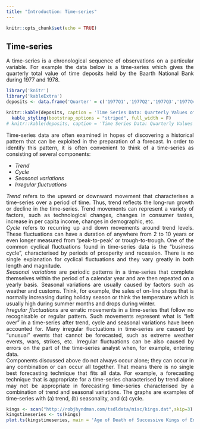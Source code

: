 ```yaml
---
title: "Introduction: Time-series"
---
```


<style>
body {
text-align: justify}
</style>

```r
knitr::opts_chunk$set(echo = TRUE)
```

## Time-series
A time-series is a chronological sequence of observations on a particular variable. For example the data below is a time-series which gives the quarterly total value of time deposits held by the Baarth National Bank during 1977 and 1978.

```r
library('knitr')
library('kableExtra')
deposits <- data.frame('Quarter' = c('1977Q1','1977Q2','1977Q3','1977Q4','1978Q1','1978Q2','1978Q3','1978Q4'), 'Value' = c(35.3, 37.6, 38.1, 39.5, 37.9, 39.9, 40.1, 41.2))

knitr::kable(deposits, caption = 'Time Series Data: Quarterly Values of Time-Deposits') %>%
  kable_styling(bootstrap_options = "striped", full_width = F)
# knitr::kable(deposits, caption = 'Time Series Data: Quarterly Values of Time-Deposits') 
```

Time-series data are often examined in hopes of discovering a historical pattern that can be exploited in the preparation of a forecast. In order to identify this pattern, it is often convenient to think of a time-series as consisting of several components:

* *Trend*
* *Cycle*
* *Seasonal variations*
* *Irregular fluctuations*

*Trend* refers to the upward or downward movement that characterises a time-series over a period of time. Thus, trend reflects the long-run growth or decline in the time-series. Trend movements can represent a variety of factors, such as technological changes, changes in consumer tastes, increase in per capita income, changes in demographic, etc.  
*Cycle* refers to recurring up and down movements around trend levels. These fluctuations can have a duration of anywhere from 2 to 10 years or even longer measured from 'peak-to-peak' or trough-to-trough. One of the common cyclical fluctuations found in time-series data is the "business cycle", characterised by periods of prosperity and recession. There is no single explanation for cyclical fluctuations and they vary greatly in both length and magnitude.  
*Seasonal variations* are periodic patterns in a time-series that complete themselves within the period of a calendar year and are then repeated on a yearly basis. Seasonal variations are usually caused by factors such as weather and customs. Think, for example, the sales of on-line shops that is normally increasing during holiday season or think the temperature which is usually high during summer months and drops during winter.  
*Irregular fluctuations* are erratic movements in a time-series that follow no recognisable or regular pattern. Such movements represent what is "left over" in a time-series after trend, cycle and seasonal variations have been accounted for. Many irregular fluctuations in time-series are caused by "unusual" events that cannot be forecasted, such as extreme weather events, wars, strikes, etc. Irregular fluctuations can be also caused by errors on the part of the time-series analyst when, for example, entering data.  
Components discussed above do not always occur alone; they can occur in any combination or can occur all together. That means there is no single best forecasting technique that fits all data. For example, a forecasting technique that is appropriate for a time-series characterised by trend alone may not be appropriate in forecasting time-series characterised by a combination of trend and seasonal variations. The graphs are examples of time-series with (a) trend, (b) seasonality, and (c) cycle. 

```r
kings <- scan("http://robjhyndman.com/tsdldata/misc/kings.dat",skip=3)
kingstimeseries <- ts(kings)
plot.ts(kingstimeseries, main = 'Age of Death of Successive Kings of England', xlab = 'Time', ylab = 'Age')
```

